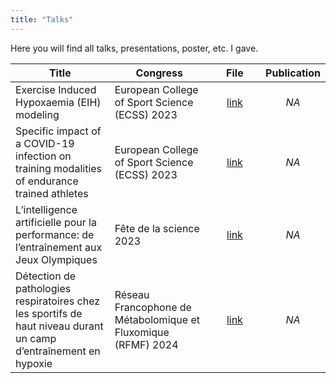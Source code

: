 ```yaml
---
title: "Talks"
---
```


Here you will find all talks, presentations, poster, etc. I gave.

| Title | Congress | File | Publication |
|---------|---------|:---:|:---:|
| Exercise Induced Hypoxaemia (EIH) modeling | European College of Sport Science (ECSS) 2023 | [link](./content/Presentations/2023_ECSS_EIH_modeling.pdf) | *NA* |
| Specific impact of a COVID-19 infection on training modalities of endurance trained athletes | European College of Sport Science (ECSS) 2023 | [link](./content/Posters/2023_ECSS_COVID_poster.pdf) | *NA* |
| L'intelligence artificielle pour la performance: de l'entraînement aux Jeux Olympiques | Fête de la science 2023 | [link](./content/Presentations/2023_Fete_science.pdf) | *NA* |
| Détection de pathologies respiratoires chez les sportifs de haut niveau durant un camp d'entraînement en hypoxie | Réseau Francophone de Métabolomique et Fluxomique (RFMF) 2024 | [link](./content/Posters/2024_RFMF_patho_poster.pdf) | *NA* |
